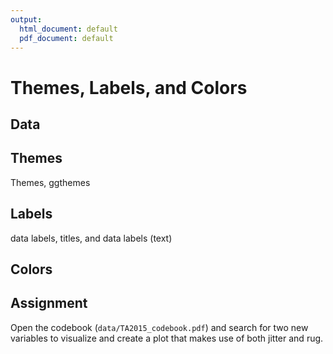 ```yaml
---
output:
  html_document: default
  pdf_document: default
---
```


# Themes, Labels, and Colors {#themes-labels-colors}

## Data


## Themes

Themes, ggthemes

## Labels

data labels, titles, and data labels (text)

## Colors


## Assignment

Open the codebook (`data/TA2015_codebook.pdf`) and search for two new variables to visualize and create a
plot that makes use of both jitter and rug.
